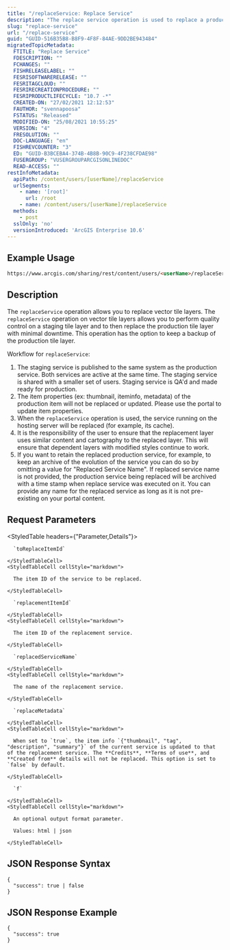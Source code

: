 ```yaml
---
title: "/replaceService: Replace Service"
description: "The replace service operation is used to replace a production service with a staging service."
slug: "replace-service"
url: "/replace-service"
guid: "GUID-516B35B8-B8F9-4F8F-84AE-9DD2BE943484"
migratedTopicMetadata:
  FTITLE: "Replace Service"
  FDESCRIPTION: ""
  FCHANGES: ""
  FISHRELEASELABEL: ""
  FESRISOFTWARERELEASE: ""
  FESRITAGCLOUD: ""
  FESRIRECREATIONPROCEDURE: ""
  FESRIPRODUCTLIFECYCLE: "10.7 -*"
  CREATED-ON: "27/02/2021 12:12:53"
  FAUTHOR: "svennapoosa"
  FSTATUS: "Released"
  MODIFIED-ON: "25/08/2021 10:55:25"
  VERSION: "4"
  FRESOLUTION: ""
  DOC-LANGUAGE: "en"
  FISHREVCOUNTER: "3"
  ED: "GUID-B3BCEBA4-374B-4B8B-90C9-4F238CFDAE98"
  FUSERGROUP: "VUSERGROUPARCGISONLINEDOC"
  READ-ACCESS: ""
restInfoMetadata:
  apiPath: /content/users/[userName]/replaceService
  urlSegments:
    - name: '[root]'
      url: /root
    - name: /content/users/[userName]/replaceService
  methods:
    - post
  sslOnly: 'no'
  versionIntroduced: 'ArcGIS Enterprise 10.6'
---
```


## Example Usage

```markdown
https://www.arcgis.com/sharing/rest/content/users/<userName>/replaceService
```

## Description

The `replaceService` operation allows you to replace vector tile layers. The `replaceService` operation on vector tile layers allows you to perform quality control on a staging tile layer and to then replace the production tile layer with minimal downtime. This operation has the option to keep a backup of the production tile layer.

Workflow for `replaceService`:

1.  The staging service is published to the same system as the production service. Both services are active at the same time. The staging service is shared with a smaller set of users. Staging service is QA'd and made ready for production.
2.  The item properties (ex: thumbnail, iteminfo, metadata) of the production item will not be replaced or updated. Please use the portal to update item properties.
3.  When the `replaceService` operation is used, the service running on the hosting server will be replaced (for example, its cache).
4.  It is the responsibility of the user to ensure that the replacement layer uses similar content and cartography to the replaced layer. This will ensure that dependent layers with modified styles continue to work.
5.  If you want to retain the replaced production service, for example, to keep an archive of the evolution of the service you can do so by omitting a value for "Replaced Service Name". If replaced service name is not provided, the production service being replaced will be archived with a time stamp when replace service was executed on it. You can provide any name for the replaced service as long as it is not pre-existing on your portal content.

## Request Parameters 

<StyledTable headers={"Parameter,Details"}>
  <StyledTableRow>
    <StyledTableCell cellStyle="markdown">

      `toReplaceItemId` 

    </StyledTableCell>
    <StyledTableCell cellStyle="markdown">

      The item ID of the service to be replaced.

    </StyledTableCell>
  </StyledTableRow>
  <StyledTableRow>
    <StyledTableCell cellStyle="markdown">

      `replacementItemId` 

    </StyledTableCell>
    <StyledTableCell cellStyle="markdown">

      The item ID of the replacement service.

    </StyledTableCell>
  </StyledTableRow>
  <StyledTableRow>
    <StyledTableCell cellStyle="markdown">

      `replacedServiceName` 

    </StyledTableCell>
    <StyledTableCell cellStyle="markdown">

      The name of the replacement service.

    </StyledTableCell>
  </StyledTableRow>
  <StyledTableRow>
    <StyledTableCell cellStyle="markdown">

      `replaceMetadata` 

    </StyledTableCell>
    <StyledTableCell cellStyle="markdown">

      When set to `true`, the item info `{"thumbnail", "tag", "description", "summary"}` of the current service is updated to that of the replacement service. The **Credits**, **Terms of use**, and **Created from** details will not be replaced. This option is set to `false` by default.

    </StyledTableCell>
  </StyledTableRow>
  <StyledTableRow>
    <StyledTableCell cellStyle="markdown">

      `f` 

    </StyledTableCell>
    <StyledTableCell cellStyle="markdown">

      An optional output format parameter. 

      Values: html | json

    </StyledTableCell>
  </StyledTableRow>
</StyledTable>

## JSON Response Syntax

```other
{
  "success": true | false
}
``` 

## JSON Response Example

```other
{
  "success": true
}
```

 
